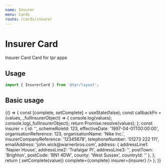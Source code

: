 ```yaml
---
name: Insurer
menu: Cards
route: /cards/insurer
---
```



# Insurer Card

Insurer Card Card for tpr apps

## Usage

```js
import { InsurerCard } from '@tpr/layout';
```

## Basic usage

<Playground>
	{() => {
		const [complete, setComplete] = useState(false);
		const callbackFn = (values, _fullInsurerObject) => {
			console.log(values);
			console.log(_fullInsurerObject);
			return Promise.resolve(values);
		};
		const insurer = {
			id: '',
			schemeRoleId: 123,
			effectiveDate: '1997-04-01T00:00:00',
			organisationReference: 123,
			organisationName: 'Nike Inc.',
			insurerCompanyReference: '12345678',
			telephoneNumber: '01273 222 111',
			emailAddress: 'john.wick@warnerbros.com',
			address: {
				addressLine1: 'Napier House',
				addressLine2: 'Trafalgar Pl',
				addressLine3: '',
				postTown: 'Brighton',
				postCode: 'BN1 4DW',
				county: 'West Sussex',
				countryId: ''
			},
		};
		return (
			<InsurerCard
				onSaveRef={callbackFn}
				onRemove={callbackFn}
				onCorrect={(value) => setComplete(value)}
				complete={complete}
				insurer={insurer}
			/>
		);
	}}
</Playground>
